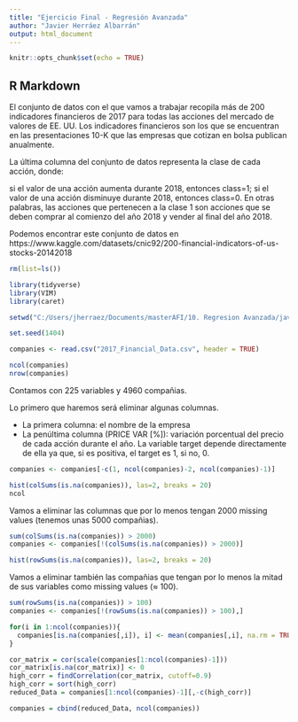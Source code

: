 ```yaml
---
title: "Ejercicio Final - Regresión Avanzada"
author: "Javier Herráez Albarrán"
output: html_document
---
```


```r
knitr::opts_chunk$set(echo = TRUE)
```

## R Markdown

El conjunto de datos con el que vamos a trabajar recopila más de 200 indicadores financieros de 2017 para todas las acciones del mercado de valores de EE. UU. Los indicadores financieros son los que se encuentran en las presentaciones 10-K que las empresas que cotizan en bolsa publican anualmente.

La última columna del conjunto de datos representa la clase de cada acción, donde:

si el valor de una acción aumenta durante 2018, entonces class=1;
si el valor de una acción disminuye durante 2018, entonces class=0.
En otras palabras, las acciones que pertenecen a la clase 1 son acciones que se deben comprar al comienzo del año 2018 y vender al final del año 2018.

Podemos encontrar este conjunto de datos en https://www.kaggle.com/datasets/cnic92/200-financial-indicators-of-us-stocks-20142018 


```r

rm(list=ls()) 

library(tidyverse)
library(VIM)
library(caret)

setwd("C:/Users/jherraez/Documents/masterAFI/10. Regresion Avanzada/javier_herraez_albarran_regresion_avanzada/")

set.seed(1404)

companies <- read.csv("2017_Financial_Data.csv", header = TRUE)

```


```r
ncol(companies)
nrow(companies)
```
Contamos con 225 variables y 4960 compañias.

Lo primero que haremos será eliminar algunas columnas.

- La primera columna: el nombre de la empresa
- La penúltima columna (PRICE VAR [%]): variación porcentual del precio de cada acción durante el año. La variable target depende directamente de ella ya que, si es positiva, el target es 1, si no, 0.

```r
companies <- companies[-c(1, ncol(companies)-2, ncol(companies)-1)]
```


```r
hist(colSums(is.na(companies)), las=2, breaks = 20)
ncol
```

Vamos a eliminar las columnas que por lo menos tengan 2000 missing values (tenemos unas 5000 compañias).

```r
sum(colSums(is.na(companies)) > 2000)
companies <- companies[!(colSums(is.na(companies)) > 2000)]
```


```r
hist(rowSums(is.na(companies)), las=2, breaks = 20)
```

Vamos a eliminar también las compañias que tengan por lo menos la mitad de sus variables como missing values (≈ 100).

```r
sum(rowSums(is.na(companies)) > 100)
companies <- companies[!(rowSums(is.na(companies)) > 100),]
```


```r
for(i in 1:ncol(companies)){
  companies[is.na(companies[,i]), i] <- mean(companies[,i], na.rm = TRUE)
}
```


```r
cor_matrix = cor(scale(companies[1:ncol(companies)-1]))
cor_matrix[is.na(cor_matrix)] <- 0
high_corr = findCorrelation(cor_matrix, cutoff=0.9) 
high_corr = sort(high_corr)
reduced_Data = companies[1:ncol(companies)-1][,-c(high_corr)]

companies = cbind(reduced_Data, ncol(companies))
```


```r

```


```r

```


```r

```


```r

```


```r

```


```r

```


```r

```


```r

```


```r

```


```r

```


```r

```


```r

```


```r

```


```r

```


```r

```


```r

```


```r

```


```r

```


```r

```


```r

```


```r

```


```r

```


```r

```


```r

```


```r

```


```r

```


```r

```


```r

```


```r

```


```r

```


```r

```

